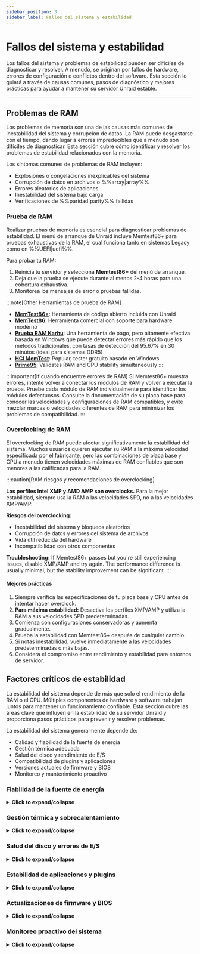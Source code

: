 ```yaml
---
sidebar_position: 3
sidebar_label: Fallos del sistema y estabilidad
---
```



# Fallos del sistema y estabilidad

Los fallos del sistema y problemas de estabilidad pueden ser difíciles de diagnosticar y resolver. A menudo, se originan por fallos de hardware, errores de configuración o conflictos dentro del software. Esta sección lo guiará a través de causas comunes, pasos de diagnóstico y mejores prácticas para ayudar a mantener su servidor Unraid estable.

---

## Problemas de RAM

Los problemas de memoria son una de las causas más comunes de inestabilidad del sistema y corrupción de datos. La RAM puede desgastarse con el tiempo, dando lugar a errores impredecibles que a menudo son difíciles de diagnosticar. Esta sección cubre cómo identificar y resolver los problemas de estabilidad relacionados con la memoria.

Los síntomas comunes de problemas de RAM incluyen:

- Explosiones o congelaciones inexplicables del sistema
- Corrupción de datos en archivos o %%array|array%%
- Errores aleatorios de aplicaciones
- Inestabilidad del sistema bajo carga
- Verificaciones de %%paridad|parity%% fallidas

### Prueba de RAM

Realizar pruebas de memoria es esencial para diagnosticar problemas de estabilidad. El menú de arranque de Unraid incluye Memtest86+ para pruebas exhaustivas de la RAM, el cual funciona tanto en sistemas Legacy como en %%UEFI|uefi%%.

Para probar tu RAM:

1. Reinicia tu servidor y selecciona **Memtest86+** del menú de arranque.
2. Deja que la prueba se ejecute durante al menos 2-4 horas para una cobertura exhaustiva.
3. Monitorea los mensajes de error o pruebas fallidas.

:::note[Other Herramientas de prueba de RAM]

- [**MemTest86+**](https://www.memtest.org/): Herramienta de código abierto incluida con Unraid
- [**MemTest86**](https://www.memtest86.com/): Herramienta comercial con soporte para hardware moderno
- [**Prueba RAM Karhu**](https://www.karhusoftware.com/): Una herramienta de pago, pero altamente efectiva basada en Windows que puede detectar errores más rápido que los métodos tradicionales, con tasas de detección del 95.67% en 30 minutos (ideal para sistemas DDR5)
- [**HCI MemTest**](https://hcidesign.com/memtest/): Popular, tester gratuito basado en Windows
- [**Prime95**](https://prime95.net/): Validates RAM and CPU stability simultaneously
  :::

:::important[If cuando encuentre errores de RAM]
Si Memtest86+ muestra errores, intente volver a conectar los módulos de RAM y volver a ejecutar la prueba. Pruebe cada módulo de RAM individualmente para identificar los módulos defectuosos. Consulte la documentación de su placa base para conocer las velocidades y configuraciones de RAM compatibles, y evite mezclar marcas o velocidades diferentes de RAM para minimizar los problemas de compatibilidad.
:::

### Overclocking de RAM

El overclocking de RAM puede afectar significativamente la estabilidad del sistema. Muchos usuarios quieren ejecutar su RAM a la máxima velocidad especificada por el fabricante, pero las combinaciones de placa base y CPU a menudo tienen velocidades máximas de RAM confiables que son menores a las calificadas para la RAM.

:::caution[RAM riesgos y recomendaciones de overclocking]

**Los perfiles Intel XMP y AMD AMP son overclocks.** Para la mejor estabilidad, siempre usa la RAM a las velocidades SPD, no a las velocidades XMP/AMP.

**Riesgos del overclocking:**

- Inestabilidad del sistema y bloqueos aleatorios
- Corrupción de datos y errores del sistema de archivos
- Vida útil reducida del hardware
- Incompatibilidad con otros componentes

**Troubleshooting:** If Memtest86+ passes but you're still experiencing issues, disable XMP/AMP and try again. The performance difference is usually minimal, but the stability improvement can be significant.
:::

<h4>Mejores prácticas</h4>

1. Siempre verifica las especificaciones de tu placa base y CPU antes de intentar hacer overclock.
2. **Para máxima estabilidad:** Desactiva los perfiles XMP/AMP y utiliza la RAM a sus velocidades SPD predeterminadas.
3. Comienza con configuraciones conservadoras y aumenta gradualmente.
4. Prueba la estabilidad con Memtest86+ después de cualquier cambio.
5. Si notas inestabilidad, vuelve inmediatamente a las velocidades predeterminadas o más bajas.
6. Considera el compromiso entre rendimiento y estabilidad para entornos de servidor.

## Factores críticos de estabilidad

La estabilidad del sistema depende de más que solo el rendimiento de la RAM o el CPU. Múltiples componentes de hardware y software trabajan juntos para mantener un funcionamiento confiable. Esta sección cubre las áreas clave que influyen en la estabilidad de su servidor Unraid y proporciona pasos prácticos para prevenir y resolver problemas.

La estabilidad del sistema generalmente depende de:

- Calidad y fiabilidad de la fuente de energía
- Gestión térmica adecuada
- Salud del disco y rendimiento de E/S
- Compatibilidad de plugins y aplicaciones
- Versiones actuales de firmware y BIOS
- Monitoreo y mantenimiento proactivo

### Fiabilidad de la fuente de energía

<details>
  <summary><strong>Click to expand/collapse</strong></summary>

  Un suministro de energía estable y suficiente es crucial para el funcionamiento ininterrumpido del servidor. Los problemas de energía suelen ser pasados por alto, pero pueden causar los problemas de estabilidad más frustrantes.

  Los problemas comunes relacionados con la energía incluyen:

  - Bloqueos o congelaciones del sistema aleatorias
  - Corrupción de datos durante las escrituras
  - Apagados repentinos sin aviso
  - Fallos de componentes de hardware
  - Rendimiento inconsistente

  <h4>Prevención y mantenimiento</h4>

  El mantenimiento proactivo del suministro de energía previene los problemas de estabilidad más comunes. Las revisiones regulares y la selección adecuada de componentes pueden evitar costosos tiempos de inactividad y pérdida de datos.

  1. Siempre usa una PSU de alta calidad, con una calificación adecuada para tu hardware.
  2. **Crítico:** Asegúrese de que su fuente de alimentación pueda manejar el encendido simultáneo de TODOS los dispositivos de almacenamiento adjuntos. La calificación de corriente del riel de 12V debe tener en cuenta la corriente de arranque de todas las unidades a la vez, no escalonada.
  3. Evite los divisores de corriente siempre que sea posible. Pueden causar caídas de voltaje e inestabilidad, especialmente durante eventos de alta corriente como el encendido de unidades.
  4. Considera fuentes de energía redundantes para sistemas empresariales y de múltiples bahías.
  5. Asegúrate de que cada unidad de PSU esté adecuadamente colocada y conectada.
  6. Monitoriza los indicadores de salud de PSU (como luces LED de OK de CA) si están disponibles.
  7. Reemplaza inmediatamente las unidades fallidas para evitar tiempos de inactividad.
  8. Verifica regularmente que todos los cables de alimentación estén seguros.
  9. Verifica que los circuitos no estén sobrecargados.
</details>

### Gestión térmica y sobrecalentamiento

<details>
  <summary><strong>Click to expand/collapse</strong></summary>

  El sobrecalentamiento es una de las principales causas de fallos de hardware y comportamiento errático del servidor. Los problemas térmicos pueden hacer que los componentes reduzcan el rendimiento o fallen por completo.

  Los signos de problemas térmicos incluyen:

  - Reducción del rendimiento o sistema reducido
  - Bloqueos aleatorios durante alta carga
  - Ruido de ventilador o comportamiento de enfriamiento inusual
  - Fallos de componentes de hardware
  - Comportamiento inconsistente del sistema

  <h4>Soluciones de enfriamiento y mejores prácticas</h4>

  Una refrigeración adecuada es esencial para mantener la estabilidad del sistema y prevenir la reducción térmica. Estas prácticas ayudan a garantizar que su servidor opere dentro de rangos de temperatura seguros.

  1. Asegura que tu servidor esté ubicado en un área bien ventilada.
  2. Mantén temperaturas ambientales controladas (idealmente 18-24°C/64-75°F).
  3. Usa soluciones de enfriamiento adecuadas (ventiladores de alta calidad, aire acondicionado montado en rack).
  4. Monitorea las temperaturas del sistema usando sensores de hardware.
  5. Limpia regularmente el polvo y escombros de los componentes de enfriamiento.
  6. Evita colocar servidores en espacios confinados o mal ventilados.
  7. Considera enfriamiento adicional para sistemas de alto rendimiento.

  El monitoreo proactivo de las temperaturas ayuda a identificar problemas de enfriamiento antes de que causen inestabilidad en el sistema. Utilice los sensores de temperatura integrados en Unraid o herramientas de monitoreo de hardware compatibles con su sistema.
</details>

### Salud del disco y errores de E/S

<details>
  <summary><strong>Click to expand/collapse</strong></summary>

  Los errores en los discos, ya sea por envejecimiento de las unidades o fallos repentinos, pueden interrumpir la estabilidad del sistema y comprometer los datos. Los problemas de E/S suelen manifestarse como problemas de rendimiento antes de causar fallos completos.

  Los síntomas de problemas de disco incluyen:

  - Carga alta del servidor o rendimiento lento
  - Verificaciones de %%paridad|parity%% fallidas
  - Corrupción de datos o errores de lectura/escritura
  - Actividad de disco o ruido inusual
  - Congelaciones del sistema durante operaciones de disco

  <h4>Mantenimiento preventivo</h4>

  El mantenimiento regular ayuda a detectar problemas de disco antes de que causen pérdida de datos o inestabilidad en el sistema. Estos pasos proactivos pueden extender significativamente la vida útil de la unidad y mantener el rendimiento.

  1. Monitorea regularmente los datos %%SMART|smart%% de la unidad usando las herramientas de salud de disco integradas en Unraid.
  2. Run periodic [%%parity checks|parity-check%%s](../../using-unraid-to/manage-storage/array-configuration.mdx#parity--read-checks) to ensure data integrity.
  3. Monitorea las temperaturas del disco y las métricas de rendimiento.
  4. Mantén las unidades adecuadamente ventiladas y refrigeradas.

  <h4>Cuando ocurren problemas</h4>

  Una respuesta rápida a los problemas de disco puede prevenir la pérdida de datos y minimizar el tiempo de inactividad. Siga estos pasos de manera sistemática para identificar y resolver problemas.

  1. Reemplaza rápidamente las unidades que fallan para evitar la pérdida de datos.
  2. Investiga la salud del cableado, la fuente de alimentación y el controlador de disco.
  3. Verifica conexiones sueltas o cables dañados.
  4. Considera ejecutar pruebas %%SMART|smart%% extendidas para unidades sospechosas.
  5. Monitorea los registros del sistema en busca de patrones de errores de E/S.
</details>

### Estabilidad de aplicaciones y plugins

<details>
  <summary><strong>Click to expand/collapse</strong></summary>

  La flexibilidad de Unraid proviene de su soporte para complementos y contenedores Docker. Sin embargo, los complementos de terceros pueden introducir inestabilidad, especialmente si están desactualizados o no son compatibles con su versión actual de Unraid.

  Al diagnosticar...

  - Utiliza [Modo Seguro](../../using-unraid-to/customize-your-experience/plugins.mdx#troubleshooting-with-safe-mode) para deshabilitar temporalmente los plugins e identificar la fuente de los problemas.
  - Prefiere contenedores Docker sobre plugins para agregar funciones, ya que los contenedores proporcionan mejor aislamiento del sistema operativo central y es menos probable que causen problemas en todo el sistema.
  - Actualiza o elimina regularmente los plugins no utilizados o no soportados para mantener la estabilidad.
</details>

### Actualizaciones de firmware y BIOS

<details>
  <summary><strong>Click to expand/collapse</strong></summary>

  El firmware o BIOS desactualizado puede provocar inestabilidad, vulnerabilidades de seguridad y problemas de compatibilidad de hardware. Las actualizaciones regulares son esenciales para mantener la estabilidad y seguridad del sistema.

  - Programa comprobaciones regulares de actualizaciones de firmware y BIOS para tu placa base y componentes críticos.
  - Siempre realiza una copia de seguridad de tu configuración antes de actualizar y, si es posible, prueba las actualizaciones en un entorno controlado.
  - Documenta tu proceso de actualización y revísalo de vez en cuando para asegurarte de seguir las mejores prácticas.

  Mantener el firmware del sistema actualizado ayuda a prevenir bloqueos inesperados y desbloquea nuevas características de hardware.

  :::tip[Recomendaciones]

  - Usa utilidades del fabricante para actualizaciones sin riesgos, como [ASUS Armoury Crate](https://www.asus.com/supportonly/armoury%20crate/helpdesk_download/), [Gigabyte @BIOS](https://www.gigabyte.com/Support/Consumer/Download) o [MSI Center](https://www.msi.com/Landing/MSI-Center).
  - Revise la configuración de BIOS de su placa base para ver si hay opciones de actualización automática disponibles.
    :::
</details>

### Monitoreo proactivo del sistema

<details>
  <summary><strong>Click to expand/collapse</strong></summary>

  El monitoreo consistente es esencial para la detección temprana de problemas.

  - Habilita [registrado persistente](../../troubleshooting/diagnostics/capture-diagnostics-and-logs.mdx) en Unraid para conservar los registros entre reinicios.
  - Utilice herramientas de monitoreo del sistema para rastrear temperaturas, voltajes y salud de las unidades. Configure alertas para umbrales críticos para tomar medidas antes de que los problemas menores se intensifiquen.
  - Revisar regularmente los registros del sistema te permite detectar patrones y abordar las causas subyacentes antes de que provoquen tiempos de inactividad.
</details>
